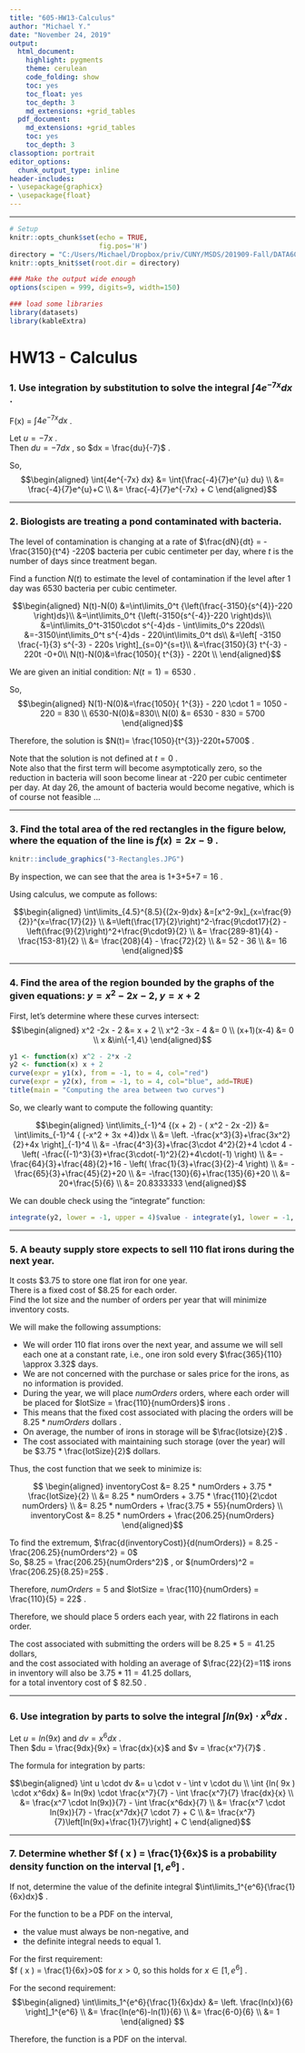 ```yaml
---
title: "605-HW13-Calculus"
author: "Michael Y."
date: "November 24, 2019"
output:
  html_document:
    highlight: pygments
    theme: cerulean
    code_folding: show
    toc: yes
    toc_float: yes
    toc_depth: 3
    md_extensions: +grid_tables
  pdf_document:
    md_extensions: +grid_tables
    toc: yes
    toc_depth: 3
classoption: portrait
editor_options:
  chunk_output_type: inline
header-includes: 
- \usepackage{graphicx}
- \usepackage{float}
---
```


<style>
  .main-container {
    max-width: 1200px !important;
  }
</style>

---


```r
# Setup
knitr::opts_chunk$set(echo = TRUE,
                      fig.pos='H')
directory = "C:/Users/Michael/Dropbox/priv/CUNY/MSDS/201909-Fall/DATA605_Larry/20191124_Week13/"
knitr::opts_knit$set(root.dir = directory)

### Make the output wide enough
options(scipen = 999, digits=9, width=150)
```

```r
### load some libraries
library(datasets)
library(kableExtra)
```

\newpage
# HW13 - Calculus

### 1. Use integration by substitution to solve the integral $\int{4e^{-7x} dx}$  .

F(x) = $\int{4e^{-7x} dx}$    .

Let $u = -7x$ .    
Then $du = -7dx$ , so $dx = \frac{du}{-7}$    .     

So, 
$$\begin{aligned}
\int{4e^{-7x} dx} 
&= \int{\frac{-4}{7}e^{u} du} \\
&= \frac{-4}{7}e^{u}+C        \\
&= \frac{-4}{7}e^{-7x} + C
\end{aligned}$$

***
\newpage

### 2. Biologists are treating a pond contaminated with bacteria. 
The level of contamination is changing at a rate of 
$\frac{dN}{dt} = - \frac{3150}{t^4} -220$
bacteria per cubic centimeter per day, where $t$ is the number of days since treatment began.     

Find a function $N( t )$ to estimate the level of contamination if the level after 1 day was 6530 bacteria per cubic centimeter.

$$\begin{aligned} N(t)-N(0)
&=\int\limits_0^t {\left(\frac{-3150}{s^{4}}-220 \right)ds}\\
&=\int\limits_0^t {\left(-3150{s^{-4}}-220 \right)ds}\\
&=\int\limits_0^t-3150\cdot s^{-4}ds - \int\limits_0^s 220ds\\
&=-3150\int\limits_0^t s^{-4}ds - 220\int\limits_0^t ds\\
&=\left[ -3150 \frac{-1}{3} s^{-3} - 220s \right]_{s=0}^{s=t}\\
&=\frac{3150}{3} t^{-3} - 220t -0+0\\
N(t)-N(0)&=\frac{1050}{ t^{3}} - 220t \\
\end{aligned}$$     

We are given an initial condition: $N(t=1)=6530$ .

So, $$\begin{aligned}
N(1)-N(0)&=\frac{1050}{ 1^{3}} - 220 \cdot 1 = 1050 - 220 = 830 \\
6530-N(0)&=830\\
N(0) &= 6530 - 830 = 5700
\end{aligned}$$

Therefore, the solution is $N(t)=  \frac{1050}{t^{3}}-220t+5700$ .

Note that the solution is not defined at $t=0$ .    
Note also that the first term will become asymptotically zero, so the reduction in bacteria will soon become linear at -220 per cubic centimeter per day.  At day 26, the amount of bacteria would become negative, which is of course not feasible ...


***
\newpage

### 3. Find the total area of the red rectangles in the figure below, where the equation of the line is $f ( x ) = 2x-9$ .
```r
knitr::include_graphics("3-Rectangles.JPG")
```

By inspection, we can see that the area is 1+3+5+7 = 16 .   

Using calculus, we compute as follows:

$$\begin{aligned}
\int\limits_{4.5}^{8.5}{(2x-9)dx}
&=[x^2-9x]_{x=\frac{9}{2}}^{x=\frac{17}{2}} \\
&=\left(\frac{17}{2}\right)^2-\frac{9\cdot17}{2} 
- \left(\frac{9}{2}\right)^2+\frac{9\cdot9}{2} \\
&= \frac{289-81}{4} - \frac{153-81}{2} \\
&= \frac{208}{4} - \frac{72}{2} \\
&= 52 - 36   \\
&= 16
\end{aligned}$$


***
\newpage

### 4. Find the area of the region bounded by the graphs of the given equations: $y = x^2 -2x - 2$, $y = x + 2$

First, let's determine where these curves intersect:    
$$\begin{aligned}
x^2 -2x - 2 &= x + 2 \\
x^2 -3x - 4 &= 0 \\
(x+1)(x-4) &= 0 \\
x &\in\{-1,4\}
\end{aligned}$$

```r
y1 <- function(x) x^2 - 2*x -2
y2 <- function(x) x + 2
curve(expr = y1(x), from = -1, to = 4, col="red")
curve(expr = y2(x), from = -1, to = 4, col="blue", add=TRUE)
title(main = "Computing the area between two curves")
```

So, we clearly want to compute the following quantity:    

$$\begin{aligned}
\int\limits_{-1}^4 {(x + 2) - ( x^2 - 2x -2)} 
&= \int\limits_{-1}^4 { (-x^2 + 3x +4)}dx \\
&= \left. -\frac{x^3}{3}+\frac{3x^2}{2}+4x \right]_{-1}^4 \\
&= -\frac{4^3}{3}+\frac{3\cdot 4^2}{2}+4 \cdot 4 - \left( -\frac{(-1)^3}{3}+\frac{3\cdot(-1)^2}{2}+4\cdot(-1)  \right) \\
&= -\frac{64}{3}+\frac{48}{2}+16 - \left( \frac{1}{3}+\frac{3}{2}-4  \right)  \\
&= -\frac{65}{3}+\frac{45}{2}+20 \\
&= -\frac{130}{6}+\frac{135}{6}+20 \\
&= 20+\frac{5}{6} \\
&= 20.8333333
\end{aligned}$$


We can double check using the "integrate" function:

```r
integrate(y2, lower = -1, upper = 4)$value - integrate(y1, lower = -1, upper = 4)$value
```

***
\newpage

### 5. A beauty supply store expects to sell 110 flat irons during the next year. 
It costs \$3.75 to store one flat iron for one year.    
There is a fixed cost of \$8.25 for each order.      
Find the lot size and the number of orders per year that will minimize inventory costs.    

We will make the following assumptions:

* We will order 110 flat irons over the next year, and assume we will sell each one at a constant rate, i.e., one iron sold every $\frac{365}{110} \approx 3.32$ days.
* We are not concerned with the purchase or sales price for the irons, as no information is provided.
* During the year, we will place $numOrders$ orders, where each order will be placed for $lotSize = \frac{110}{numOrders}$ irons .
* This means that the fixed cost associated with placing the orders will be  $8.25 * numOrders$  dollars .
* On average, the number of irons in storage will be $\frac{lotsize}{2}$ .
* The cost associated with maintaining such storage (over the year) will be $3.75 * \frac{lotSize}{2}$ dollars.

Thus, the cost function that we seek to minimize is:

$$
\begin{aligned}
inventoryCost 
&= 8.25 * numOrders + 3.75 * \frac{lotSize}{2} \\
&= 8.25 * numOrders + 3.75 * \frac{110}{2\cdot numOrders} \\
&= 8.25 * numOrders +  \frac{3.75 * 55}{numOrders} \\
inventoryCost &= 8.25 * numOrders +  \frac{206.25}{numOrders}
\end{aligned}$$

To find the extremum,
$\frac{d(inventoryCost)}{d(numOrders)} = 8.25 -  \frac{206.25}{numOrders^2} = 0$     
So, $8.25 =  \frac{206.25}{numOrders^2}$ , or $(numOrders)^2 =  \frac{206.25}{8.25}=25$ .    

Therefore, $numOrders = 5$ and $lotSize = \frac{110}{numOrders} = \frac{110}{5} = 22$ .

Therefore, we should place 5 orders each year, with 22 flatirons in each order.

The cost associated with submitting the orders will be $8.25 * 5 = 41.25$ dollars,     
and the cost associated with holding an average of $\frac{22}{2}=11$ irons in inventory will also be $3.75 *11 = 41.25$ dollars,     
for a total inventory cost of \$ 82.50 .


***
\newpage

### 6. Use integration by parts to solve the integral $\int {ln( 9x ) \cdot x^6dx}$ .

Let $u = ln(9x)$ and $dv = x^6dx$ .   
Then $du = \frac{9dx}{9x} =  \frac{dx}{x}$ and $v = \frac{x^7}{7}$ .    

The formula for integration by parts:

$$\begin{aligned}
\int u \cdot dv &= u \cdot v - \int v \cdot du \\
\int {ln( 9x ) \cdot x^6dx} &= ln(9x) \cdot \frac{x^7}{7} - \int \frac{x^7}{7} \frac{dx}{x} \\
&=  \frac{x^7 \cdot ln(9x)}{7} - \int \frac{x^6dx}{7} \\
&=  \frac{x^7 \cdot ln(9x)}{7} - \frac{x^7dx}{7 \cdot 7} + C  \\
&= \frac{x^7}{7}\left[ln(9x)+\frac{1}{7}\right] + C 
\end{aligned}$$

***
\newpage

### 7. Determine whether $f ( x ) = \frac{1}{6x}$ is a probability density function on the interval $[1, e^6]$ . 
If not, determine the value of the definite integral  $\int\limits_1^{e^6}{\frac{1}{6x}dx}$   .     

For the function to be a PDF on the interval, 

* the value must always be non-negative, and 
* the definite integral needs to equal 1.

For the first requirement:    
$f ( x ) = \frac{1}{6x}>0$ for $x>0$, so this holds for $x \in [1, e^6]$ .    

For the second requirement:
$$\begin{aligned}
\int\limits_1^{e^6}{\frac{1}{6x}dx}
&= \left. \frac{ln(x)}{6} \right]_1^{e^6} \\
&= \frac{ln(e^6)-ln(1)}{6} \\
&= \frac{6-0}{6} \\
&= 1
\end{aligned}
$$

Therefore, the function is a PDF on the interval.




